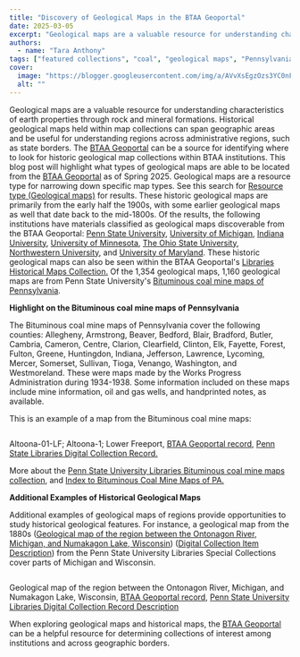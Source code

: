 ```yaml
---
title: "Discovery of Geological Maps in the BTAA Geoportal"
date: 2025-03-05
excerpt: "Geological maps are a valuable resource for understanding characteristics of earth properties through rock and mineral formations."
authors:
  - name: "Tara Anthony"
tags: ["featured collections", "coal", "geological maps", "Pennsylvania"]
cover:
  image: "https://blogger.googleusercontent.com/img/a/AVvXsEgzOzs3YC0nFzqS6S58wk3UmE6eb3apePFReRiBjMw9YcsEHz7qaZDFT6QqkANx2XN8LtKl2oSUvTBYaWGAdHvBCA1BKOrtTD9FHOefPH7FliUph84Fv5ZY2NvGJCAM70batXXLLn-J6TfE5MRlSU8OTuOCNdlLdjKgDAhGQmzZymSWRxoS27Kz2oao_VY=s320"
  alt: ""
---
```


Geological maps are a valuable resource for understanding characteristics of earth properties through rock and mineral formations. Historical geological maps held within map collections can span geographic areas and be useful for understanding regions across   administrative regions, such as state borders. The   [BTAA Geoportal](https://geo.btaa.org/) can be a source for identifying where to look for historic geological map collections within BTAA institutions. This blog post will highlight what types of geological maps are able to be located from the    [BTAA Geoportal](https://geo.btaa.org/) as of Spring 2025. Geological maps are a resource type for narrowing down specific map types. See this search for    [Resource type (Geological maps)](https://geo.btaa.org/?f%5Bgbl_resourceType_sm%5D%5B%5D=Geological+maps) for results. These historic geological maps are primarily from the early half the 1900s, with some earlier geological maps as well that date back to the mid-1800s. Of the results, the following institutions have materials   classified as geological maps discoverable from the BTAA Geoportal:   [Penn State University](https://geo.btaa.org/?f%5Bgbl_resourceType_sm%5D%5B%5D=Geological+maps&amp;f%5Bschema_provider_s%5D%5B%5D=Pennsylvania+State+University),   [University of Michigan](https://geo.btaa.org/?f%5Bgbl_resourceType_sm%5D%5B%5D=Geological+maps&amp;f%5Bschema_provider_s%5D%5B%5D=University+of+Michigan),   [Indiana University](https://geo.btaa.org/?f%5Bgbl_resourceType_sm%5D%5B%5D=Geological+maps&amp;f%5Bschema_provider_s%5D%5B%5D=Indiana+University),   [University of Minnesota](https://geo.btaa.org/?f%5Bgbl_resourceType_sm%5D%5B%5D=Geological+maps&amp;f%5Bschema_provider_s%5D%5B%5D=University+of+Minnesota),   [The Ohio State University](https://geo.btaa.org/?f%5Bgbl_resourceType_sm%5D%5B%5D=Geological+maps&amp;f%5Bschema_provider_s%5D%5B%5D=The+Ohio+State+University),   [Northwestern University](https://geo.btaa.org/?f%5Bgbl_resourceType_sm%5D%5B%5D=Geological+maps&amp;f%5Bschema_provider_s%5D%5B%5D=Northwestern+University), and   [University of Maryland](https://geo.btaa.org/?f%5Bgbl_resourceType_sm%5D%5B%5D=Geological+maps&amp;f%5Bschema_provider_s%5D%5B%5D=University+of+Maryland). These historic geological maps can also be seen within the BTAA Geoportal's    [Libraries Historical Maps Collection.](https://geo.btaa.org/catalog/64bd8c4c-8e60-4956-b43d-bdc3f93db488) Of the 1,354 geological maps, 1,160 geological maps are from Penn State University's    [Bituminous coal mine maps of Pennsylvania](https://geo.btaa.org/catalog/08d-03).

 

**Highlight on the Bituminous coal mine maps of Pennsylvania**

 

The Bituminous coal mine maps of Pennsylvania cover the following counties: Allegheny, Armstrong, Beaver, Bedford, Blair, Bradford, Butler, Cambria, Cameron, Centre, Clarion, Clearfield, Clinton, Elk, Fayette, Forest, Fulton, Greene, Huntingdon, Indiana, Jefferson,   Lawrence, Lycoming, Mercer, Somerset, Sullivan, Tioga, Venango, Washington, and Westmoreland. These were maps made by the Works Progress Administration during 1934-1938. Some information included on these maps include mine information, oil and gas wells, and   handprinted notes, as available.

 

This is an example of a map from the Bituminous coal mine maps:

  <a href="https://blogger.googleusercontent.com/img/a/AVvXsEgzOzs3YC0nFzqS6S58wk3UmE6eb3apePFReRiBjMw9YcsEHz7qaZDFT6QqkANx2XN8LtKl2oSUvTBYaWGAdHvBCA1BKOrtTD9FHOefPH7FliUph84Fv5ZY2NvGJCAM70batXXLLn-J6TfE5MRlSU8OTuOCNdlLdjKgDAhGQmzZymSWRxoS27Kz2oao_VY"><img alt="" src="https://blogger.googleusercontent.com/img/a/AVvXsEgzOzs3YC0nFzqS6S58wk3UmE6eb3apePFReRiBjMw9YcsEHz7qaZDFT6QqkANx2XN8LtKl2oSUvTBYaWGAdHvBCA1BKOrtTD9FHOefPH7FliUph84Fv5ZY2NvGJCAM70batXXLLn-J6TfE5MRlSU8OTuOCNdlLdjKgDAhGQmzZymSWRxoS27Kz2oao_VY=s320"/></a> 

Altoona-01-LF; Altoona-1; Lower Freeport,   [BTAA Geoportal record](https://geo.btaa.org/catalog/pstems_0052767067_altoona_01_lf),   [Penn State Libraries Digital Collection Record.](https://cdm17287.contentdm.oclc.org/digital/collection/wpamaps/id/2546)

 

More about the   [Penn State University Libraries Bituminous coal mine maps collection](https://libraries.psu.edu/about/collections/bituminous-coal-mine-maps-pennsylvania), and   [Index to Bituminous Coal Mine Maps of PA.](https://pennstate.maps.arcgis.com/apps/MapJournal/index.html?appid=9f8ceb9fe1fb40a788b2944771c8dc76)

 

**Additional Examples of Historical Geological Maps**

 

Additional examples of geological maps of regions provide opportunities to study historical geological features. For instance, a geological map from the 1880s ([Geological   map of the region between the Ontonagon River, Michigan, and Numakagon Lake, Wisconsin](https://geo.btaa.org/catalog/4eacf9fd-76d1-431e-811b-5d9666f66d33)) ([Digital   Collection Item Description](https://digital.libraries.psu.edu/digital/collection/maps1/id/30202)) from the Penn State University Libraries Special Collections cover parts of Michigan and Wisconsin.

  <a href="https://blogger.googleusercontent.com/img/a/AVvXsEgPiDjB_OcDTesOSRMdZ17i5KOD5dWWecdTqMLxUWDZlVadFIRtofZO48b2gCI-WXzFuwOTm5RwOtUrmRb6Bej-iCOuXYwDY-9KCvgyozvZRomjsIDh6t-qs1O5cH5fZ4iX5mBYF3BfbjaFYPGrXqaPwmeGXH1QcyJjlciare_qnwTKVb1R3JFMkaD2pR0"><img alt="" src="https://blogger.googleusercontent.com/img/a/AVvXsEgPiDjB_OcDTesOSRMdZ17i5KOD5dWWecdTqMLxUWDZlVadFIRtofZO48b2gCI-WXzFuwOTm5RwOtUrmRb6Bej-iCOuXYwDY-9KCvgyozvZRomjsIDh6t-qs1O5cH5fZ4iX5mBYF3BfbjaFYPGrXqaPwmeGXH1QcyJjlciare_qnwTKVb1R3JFMkaD2pR0=s320"/></a> 

Geological map of the region between the Ontonagon River, Michigan, and Numakagon Lake, Wisconsin,    [BTAA Geoportal record](https://geo.btaa.org/catalog/4eacf9fd-76d1-431e-811b-5d9666f66d33),   [Penn State University Libraries Digital Collection Record Description](https://digital.libraries.psu.edu/digital/collection/maps1/id/30202)

 

When exploring geological maps and historical maps, the   [BTAA Geoportal](https://geo.btaa.org/) can be a helpful resource for determining collections of interest among institutions and across geographic borders.
